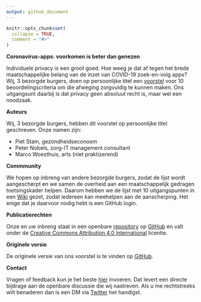 ```yaml
---
output: github_document
---
```


<!-- README.md is generated from README.Rmd. Please edit that file -->

```r
knitr::opts_chunk$set(
  collapse = TRUE,
  comment = "#>"
)
```

**Coronavirus-apps: voorkomen is beter dan genezen**

Individuele privacy is een groot goed. Hoe weeg je dat af tegen het
brede maatschappelijke belang van de inzet van COVID-19 zoek-en-volg
apps? Wij, 3 bezorgde burgers, doen op persoonlijke titel een
[voorstel](https://pietstam.nl/coronavirus-privacy/) voor 10 beoordelingscriteria om die afweging zorgvuldig te kunnen maken. Ons uitgangsunt
daarbij is dat privacy geen absoluut recht is, maar wel een noodzaak.

**Auteurs**

Wij, 3 bezorgde burgers, hebben dit voorstel op persoonlijke titel geschreven. Onze namen zijn:

* Piet Stam, gezondheidseconoom
* Peter Nobels, zorg-IT management consultant
* Marco Woesthuis, arts (niet praktizerend)

**Commmunity**

We hopen op inbreng van andere bezorgde burgers, zodat de lijst wordt
aangescherpt en we samen de overheid aan een maatschappelijk gedragen toetsingskader
helpen. Daarom hebben we de lijst met 10 uitgangspunten in een [Wiki](https://github.com/pjastam/coronavirus-privacy/wiki)
gezet, zodat iedereen kan meehelpen aan de aanscherping. Het enige dat je daarvoor nodig hebt is een GitHub login.

**Publicatierechten**

Onze en uw inbreng staat in een openbare
[repository](https://github.com/pjastam/coronavirus-privacy) op
[GitHub](https://nl.wikipedia.org/wiki/GitHub) en valt onder de
[Creative Commons Attribution 4.0
International](https://creativecommons.org/licenses/by/4.0/) licentie.

**Originele versie**

De originele versie van ons voorstel is te vinden op
[GitHub](https://github.com/pjastam/coronavirus-privacy).

**Contact**

Vragen of feedback kun je het beste
[hier](https://github.com/pjastam/coronavirus-privacy/issues) invoeren.
Dat levert een directe bijdrage aan de openbare discussie die wij
nastreven. Als u me rechtstreeks wilt benaderen dan is een DM via
[Twitter](https://twitter.com/pjastam%22) het handigst.
